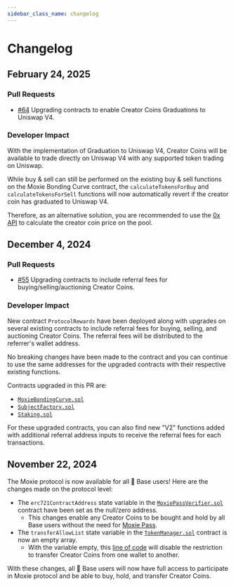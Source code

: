 ```yaml
---
sidebar_class_name: changelog
---
```


# Changelog

## February 24, 2025

### Pull Requests

- [#64](https://github.com/moxie-protocol/contracts/pull/64) Upgrading contracts to enable Creator Coins Graduations to Uniswap V4.

### Developer Impact

With the implementation of Graduation to Uniswap V4, Creator Coins will be available to trade directly on Uniswap V4 with any supported token trading on Uniswap.

While buy & sell can still be performed on the existing buy & sell functions on the Moxie Bonding Curve contract, the `calculateTokensForBuy` and `calculateTokensForSell` functions will now automatically revert if the creator coin has graduated to Uniswap V4.

Therefore, as an alternative solution, you are recommended to use the [0x API](https://0x.org/docs/0x-swap-api/guides/swap-tokens-with-0x-swap-api#1-get-an-indicative-price) to calculate the creator coin price on the pool.

## December 4, 2024

### Pull Requests

- [#55](https://github.com/moxie-protocol/contracts/pull/55) Upgrading contracts to include referral fees for buying/selling/auctioning Creator Coins.

### Developer Impact

New contract `ProtocolRewards` have been deployed along with upgrades on several existing contracts to include referral fees for buying, selling, and auctioning Creator Coins. The referral fees will be distributed to the referrer's wallet address.

No breaking changes have been made to the contract and you can continue to use the same addresses for the upgraded contracts with their respective existing functions.

Contracts upgraded in this PR are:

- [`MoxieBondingCurve.sol`](./03-references/01-moxiebondingcurvev3.mdx)
- [`SubjectFactory.sol`](./03-references/07-subjectfactoryv2.mdx)
- [`Staking.sol`](./03-references/06-stakingv2.mdx)

For these upgraded contracts, you can also find new "V2" functions added with additional referral address inputs to receive the referral fees for each transactions.

## November 22, 2024

The Moxie protocol is now available for all 🔵 Base users! Here are the changes made on the protocol level:

- The `erc721ContractAddress` state variable in the [`MoxiePassVerifier.sol`](./03-references/03-moxiepassverifier.mdx) contract have been set as the null/zero address.
  - This changes enable any Creator Coins to be bought and hold by all Base users without the need for [Moxie Pass](../learn/glossary.mdx#moxie-pass).
- The `transferAllowList` state variable in the [`TokenManager.sol`](./03-references/09-tokenmanager.mdx) contract is now an empty array.
  - With the variable empty, this [line of code](https://github.com/moxie-protocol/contracts/blob/dev/packages/protocol/contracts/TokenManager.sol#L148C13-L148C30) will disable the restriction to transfer Creator Coins from one wallet to another.

With these changes, all 🔵 Base users will now have full access to participate in Moxie protocol and be able to buy, hold, and transfer Creator Coins.
